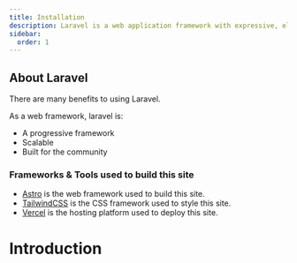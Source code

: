 ---
title: Installation
description: Laravel is a web application framework with expressive, elegant syntax. A web framework provides a structure and starting point for creating your application, allowing you to focus on creating something amazing while we sweat the details.
sidebar:
  order: 1
---

## About Laravel
There are many benefits to using Laravel.

As a web framework, laravel is:
- A progressive framework
- Scalable
- Built for the community


### Frameworks & Tools used to build this site

- [Astro](https://astro.build/) is the web framework used to build this site.
- [TailwindCSS](https://tailwindcss.com/) is the CSS framework used to style this site.
- [Vercel](https://vercel.com/) is the hosting platform used to deploy this site.

# Introduction